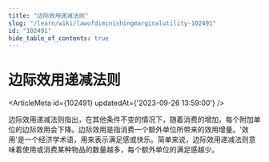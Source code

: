 ```yaml
---
title: "边际效用递减法则"
slug: "/learn/wiki/lawofdiminishingmarginalutility-102491"
id: "102491"
hide_table_of_contents: true
---
```



# 边际效用递减法则

<ArticleMeta id={102491} updatedAt={'2023-09-26 13:59:00'} />
<div className='border-solid border-b border-t-0 my-4 border-[var(--ifm-color-gray-300)]' />

边际效用递减法则指出，在其他条件不变的情况下，随着消费的增加，每个附加单位的边际效用会下降。边际效用是指消费一个额外单位所带来的效用增量。'效用'是一个经济学术语，用来表示满足感或快乐。简单来说，边际效用递减法则意味着使用或消费某种物品的数量越多，每个额外单位的满足感越少。
